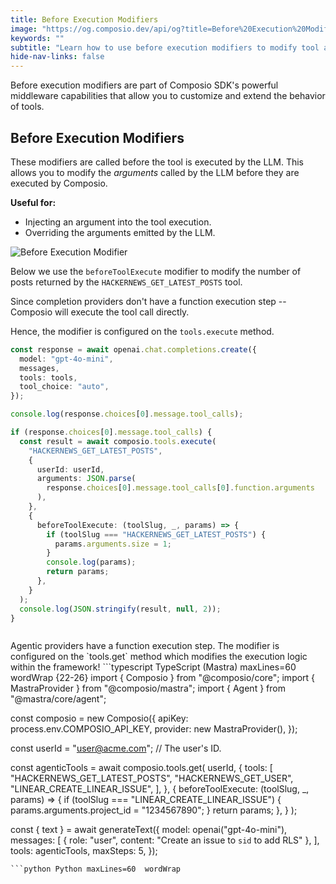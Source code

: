```yaml
---
title: Before Execution Modifiers
image: "https://og.composio.dev/api/og?title=Before%20Execution%20Modifiers"   # image for socials
keywords: ""
subtitle: "Learn how to use before execution modifiers to modify tool arguments before execution."
hide-nav-links: false
---
```


Before execution modifiers are part of Composio SDK's powerful middleware capabilities that allow you to customize and extend the behavior of tools.

## Before Execution Modifiers
These modifiers are called before the tool is executed by the LLM. This allows you to modify the *arguments* called by the LLM before they are executed by Composio.

**Useful for:**
- Injecting an argument into the tool execution.
- Overriding the arguments emitted by the LLM.

<Frame>
    <img src="../../assets/images/before-execute.png" alt="Before Execution Modifier" />
</Frame>

<Note>Below we use the `beforeToolExecute` modifier to modify the number of posts returned by the `HACKERNEWS_GET_LATEST_POSTS` tool.</Note>

<Tabs>
<Tab title="With Chat Completions">
Since completion providers don't have a function execution step -- Composio will execute the tool call directly.

Hence, the modifier is configured on the `tools.execute` method.
<CodeGroup>
```typescript TypeScript maxLines=60 wordWrap {11, 20-28}
const response = await openai.chat.completions.create({
  model: "gpt-4o-mini",
  messages,
  tools: tools,
  tool_choice: "auto",
});

console.log(response.choices[0].message.tool_calls);

if (response.choices[0].message.tool_calls) {
  const result = await composio.tools.execute(
    "HACKERNEWS_GET_LATEST_POSTS",
    {
      userId: userId,
      arguments: JSON.parse(
        response.choices[0].message.tool_calls[0].function.arguments
      ),
    },
    {
      beforeToolExecute: (toolSlug, _, params) => {
        if (toolSlug === "HACKERNEWS_GET_LATEST_POSTS") {
          params.arguments.size = 1;
        }
        console.log(params);
        return params;
      },
    }
  );
  console.log(JSON.stringify(result, null, 2));
}
```
```python Python maxLines=60  wordWrap

```
</CodeGroup>
</Tab>

<Tab title="With Agentic Frameworks">
Agentic providers have a function execution step.
The modifier is configured on the `tools.get` method which modifies the execution logic within the framework!

<CodeGroup>
```typescript TypeScript (Mastra) maxLines=60  wordWrap {22-26}
import { Composio } from "@composio/core";
import { MastraProvider } from "@composio/mastra";
import { Agent } from "@mastra/core/agent";

const composio = new Composio({
  apiKey: process.env.COMPOSIO_API_KEY,
  provider: new MastraProvider(),
});

const userId = "user@acme.com"; // The user's ID.

const agenticTools = await composio.tools.get(
  userId,
  {
    tools: [
      "HACKERNEWS_GET_LATEST_POSTS",
      "HACKERNEWS_GET_USER",
      "LINEAR_CREATE_LINEAR_ISSUE",
    ],
  },
  {
    beforeToolExecute: (toolSlug, _, params) => {
      if (toolSlug === "LINEAR_CREATE_LINEAR_ISSUE") {
        params.arguments.project_id = "1234567890";
      }
      return params;
    },
  }
);

const { text } = await generateText({
  model: openai("gpt-4o-mini"),
  messages: [
    { role: "user", content: "Create an issue to `sid` to add RLS" },
  ],
  tools: agenticTools,
  maxSteps: 5,
});
```
```python Python maxLines=60  wordWrap

```
</CodeGroup>
</Tab>
</Tabs> 
